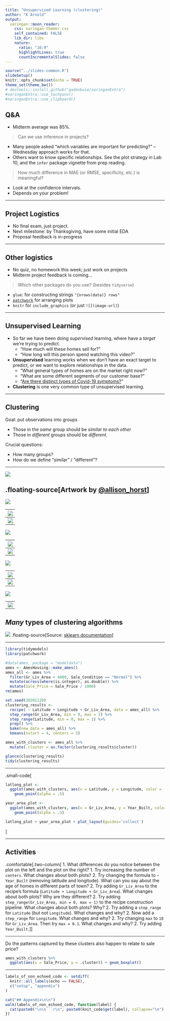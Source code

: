 ```yaml
---
title: "Unsupervised Learning (clustering)"
author: "K Arnold"
output:
  xaringan::moon_reader:
    css: xaringan-themer.css
    self_contained: FALSE
    lib_dir: libs
    nature:
      ratio: "16:9"
      highlightLines: true
      countIncrementalSlides: false
---
```


```r
source("../slides-common.R")
slideSetup()
knitr::opts_chunk$set(echo = TRUE)
theme_set(theme_bw())
# devtools::install_github("gadenbuie/xaringanExtra")
#xaringanExtra::use_tachyons()
#xaringanExtra::use_clipboard()
```

<style>
.two-column {
  columns: 2;
}
</style>


## Q&A

* Midterm average was 85%.

> Can we use inference in projects?

* Many people asked "which variables are important for predicting?" -- Wednesday
  approach works for that.
* Others want to know specific relationships. See the plot strategy in Lab 10,
  and the `infer` package vignette from prep reading.

> How much difference in MAE (or RMSE, specificity, etc.) is meaningful?

* Look at the confidence intervals.
* Depends on your problem!

---

## Project Logistics

* No final exam, just project.
* Next milestone: by Thanksgiving, have some initial EDA
* Proposal feedback is in-progress

---

## Other logistics

* No quiz, no homework this week; just work on projects
* Midterm project feedback is coming...

> Which other packages do you use? (besides `tidyverse`)

* `glue`: for constructing strings `"{nrows(data)} rows"`
* [`patchwork`](https://patchwork.data-imaginist.com/index.html) for arranging plots
* `knitr` for `include_graphics` (or just `![](image-url)`)

---

## Unsupervised Learning

* So far we have been doing *supervised* learning, where have a *target* we're trying to predict.
  * "How much will these homes sell for?"
  * "How long will this person spend watching this video?"
* **Unsupervised** learning works when we don't have an exact target to predict, or we want to explore relationships in the data.
  * "What general types of homes are on the market right now?"
  * "What are some different segments of our customer base?"
  * "[Are there distinct types of Covid-19 symptoms?](https://covid.joinzoe.com/us-post/covid-clusters)"
* **Clustering** is one very common type of unsupervised learning.

---

## Clustering

Goal: put observations into groups

* Those in the *same* group should be *similar to each other*
* Those in *different* groups should be *different*.

Crucial questions:

* How many groups?
* How do we define "similar" / "different"?

---

![](img/kmeans_1.jpg)

.floating-source[Artwork by [@allison_horst](https://github.com/allisonhorst/stats-illustrations)]
---

![](img/kmeans_2.jpg)

---
![](img/kmeans_3.jpg)

---
![](img/kmeans_4.jpg)

---
![](img/kmeans_5.jpg)

---
![](img/kmeans_6.jpg)

---
![](img/kmeans_7.jpg)

---
![](img/kmeans_8.jpg)

---
![](img/kmeans_9.jpg)

---
![](img/kmeans_10.jpg)
---

![](img/kmeans_11.jpg)

---
![](img/kmeans_12.jpg)

---

## *Many* types of clustering algorithms

![](https://scikit-learn.org/stable/_images/sphx_glr_plot_cluster_comparison_0011.png)
.floating-source[Source: [sklearn documentation](https://scikit-learn.org/stable/modules/clustering.html)]

---

```r
library(tidymodels)
library(patchwork)
```

```r
#data(ames, package = "modeldata")
ames <- AmesHousing::make_ames()
ames_all <- ames %>%
  filter(Gr_Liv_Area < 4000, Sale_Condition == "Normal") %>%
  mutate(across(where(is.integer), as.double)) %>%
  mutate(Sale_Price = Sale_Price / 1000)
rm(ames)
```

```r
set.seed(20201120)
clustering_results <- 
  recipe( ~ Latitude + Longitude + Gr_Liv_Area, data = ames_all) %>% 
  step_range(Gr_Liv_Area, min = 0, max = 1) %>% 
  step_range(Latitude, min = 0, max = 1) %>% 
  prep() %>% 
  bake(new_data = ames_all) %>% 
  kmeans(nstart = 4, centers = 3)

ames_with_clusters <- ames_all %>% 
  mutate(.cluster = as.factor(clustering_results$cluster))
```


```r
glance(clustering_results)
tidy(clustering_results)
```
---

.small-code[
```r
latlong_plot <- 
  ggplot(ames_with_clusters, aes(x = Latitude, y = Longitude, color = .cluster)) +
    geom_point(alpha = .5)

year_area_plot <- 
  ggplot(ames_with_clusters, aes(x = Gr_Liv_Area, y = Year_Built, color = .cluster)) +
    geom_point(alpha = .5)

latlong_plot + year_area_plot + plot_layout(guides='collect')
```
]

---

## Activities

.comfortable[.two-column[
1. What differences do you notice between the plot on the left and the plot on the right?
1. Try increasing the number of `centers`. What changes about both plots?
2. Try changing the formula to `~ Year_Built` (removing latitude and longitude). What can you say about the age of homes in different parts of town?
2. Try adding `Gr_Liv_Area` to the recipe's formula (`Latitude + Longitude + Gr_Liv_Area`). What changes about both plots?
  Why are they different?
2. Try adding `step_range(Gr_Liv_Area, min = 0, max = 1)` to the recipe construction pipeline. What changes about both plots? Why?
2. Try adding a `step_range` for `Latitude` (but not `Longitude`). What changes and why?
2. Now add a `step_range` for `Longitude`. What changes and why?
2. Try changing `max` to `10` for `Gr_Liv_Area`. Then try `max = 0.1`. What changes and why?
2. Try adding `Year_Built`.
]]

---

Do the patterns captured by these clusters also happen to relate to sale price?

```r
ames_with_clusters %>% 
  ggplot(aes(x = Sale_Price, y = .cluster)) + geom_boxplot()
```

---

```r
labels_of_non_echoed_code <- setdiff(
  knitr::all_labels(echo == FALSE),
  c("setup", "appendix")
)

cat("## Appendix\n\n")
walk(labels_of_non_echoed_code, function(label) {
  cat(paste0("\n\n```r\n", paste0(knit_code$get(label), collapse="\n"), "\n```\n"))
})
```

